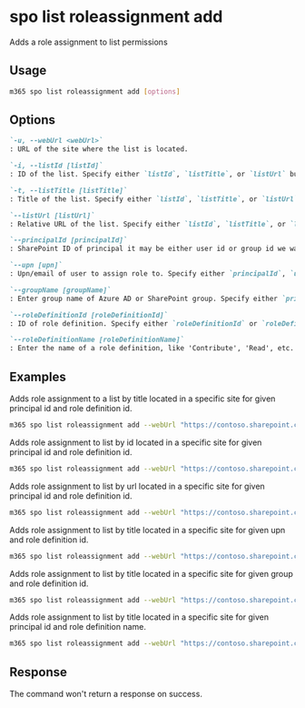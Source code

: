 
# spo list roleassignment add

Adds a role assignment to list permissions

## Usage

```sh
m365 spo list roleassignment add [options]
```

## Options

```md definition-list
`-u, --webUrl <webUrl>`
: URL of the site where the list is located.

`-i, --listId [listId]`
: ID of the list. Specify either `listId`, `listTitle`, or `listUrl` but not multiple.

`-t, --listTitle [listTitle]`
: Title of the list. Specify either `listId`, `listTitle`, or `listUrl` but not multiple.

`--listUrl [listUrl]`
: Relative URL of the list. Specify either `listId`, `listTitle`, or `listUrl` but not multiple.

`--principalId [principalId]`
: SharePoint ID of principal it may be either user id or group id we want to add permissions to. Specify either `principalId`, `upn`, or `groupName` but not multiple.

`--upn [upn]`
: Upn/email of user to assign role to. Specify either `principalId`, `upn`, or `groupName` but not multiple.

`--groupName [groupName]`
: Enter group name of Azure AD or SharePoint group. Specify either `principalId`, `upn`, or `groupName` but not multiple.

`--roleDefinitionId [roleDefinitionId]`
: ID of role definition. Specify either `roleDefinitionId` or `roleDefinitionName` but not both.

`--roleDefinitionName [roleDefinitionName]`
: Enter the name of a role definition, like 'Contribute', 'Read', etc. Specify either `roleDefinitionId` or `roleDefinitionName` but not both.
```

<Global />

## Examples

Adds role assignment to a list by title located in a specific site for given principal id and role definition id.

```sh
m365 spo list roleassignment add --webUrl "https://contoso.sharepoint.com/sites/project-x" --listTitle "someList" --principalId 11 --roleDefinitionId 1073741829
```

Adds role assignment to list by id located in a specific site for given principal id and role definition id.

```sh
m365 spo list roleassignment add --webUrl "https://contoso.sharepoint.com/sites/project-x" --listId "0CD891EF-AFCE-4E55-B836-FCE03286CCCF" --principalId 11 --roleDefinitionId 1073741829
```

Adds role assignment to list by url located in a specific site for given principal id and role definition id.

```sh
m365 spo list roleassignment add --webUrl "https://contoso.sharepoint.com/sites/project-x" --listUrl "sites/documents" --principalId 11 --roleDefinitionId 1073741829
```

Adds role assignment to list by title located in a specific site for given upn and role definition id.

```sh
m365 spo list roleassignment add --webUrl "https://contoso.sharepoint.com/sites/project-x" --listTitle "someList" --upn "someaccount@tenant.onmicrosoft.com" --roleDefinitionId 1073741829
```

Adds role assignment to list by title located in a specific site for given group and role definition id.

```sh
m365 spo list roleassignment add --webUrl "https://contoso.sharepoint.com/sites/project-x" --listTitle "someList" --groupName "someGroup" --roleDefinitionId 1073741829
```

Adds role assignment to list by title located in a specific site for given principal id and role definition name.

```sh
m365 spo list roleassignment add --webUrl "https://contoso.sharepoint.com/sites/project-x" --listTitle "someList" --principalId 11 --roleDefinitionName "Full Control"
```

## Response

The command won't return a response on success.
